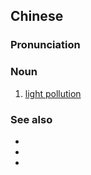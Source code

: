 ==Chinese==
{{zh-forms|t2=光汙染|type=12}}

===Pronunciation===
{{zh-pron
|m=guāngwūrǎn
|c=gwong1 wu1 jim5
|cat=n
}}

===Noun===
{{zh-noun}}

# [[light pollution]]

===See also===
* {{zh-l|噪音污染}}
* {{zh-l|水污染}}
* {{zh-l|空氣污染}}
